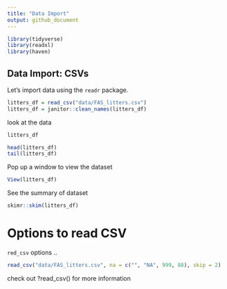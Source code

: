 ```yaml
---
title: "Data Import"
output: github_document
---
```


```r
library(tidyverse)
library(readxl)
library(haven)
```

## Data Import: CSVs

Let's import data using the `readr` package.

```r
litters_df = read_csv("data/FAS_litters.csv")
litters_df = janitor::clean_names(litters_df)
```

look at the data

```r
litters_df

head(litters_df)
tail(litters_df)
```

Pop up a window to view the dataset

```r
View(litters_df)
```

See the summary of dataset

```r
skimr::skim(litters_df)
```


# Options to read CSV

`red_csv` options ..

```r
read_csv("data/FAS_litters.csv", na = c("", "NA", 999, 88), skip = 2)
```

check out ?read_csv() for more information 



